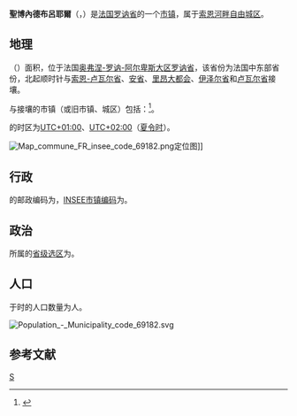 {{FNC4}}
{{noteTA|G1=法国地名}}
{{Infobox French commune}}
'''聖博內德布呂耶爾'''（{{lang-fr|Saint-Bonnet-des-Bruyères}}，{{IPA-fr|sɛ̃ bɔnɛ de bʁɥijɛʁ}}）是[[法国|法国]][[罗讷省|罗讷省]]的一个[[市镇_(法国)|市镇]]，属于[[索恩河畔自由城区|索恩河畔自由城区]]。

== 地理 ==
{{PAGENAMEBASE}}（{{wikidata|property|linked|P625}}）面积{{wikidata|properties|P2046}}，位于法国[[奥弗涅-罗讷-阿尔卑斯大区|奥弗涅-罗讷-阿尔卑斯大区]][[罗讷省|罗讷省]]，该省份为法国中东部省份，北起顺时针与[[索恩-卢瓦尔省|索恩-卢瓦尔省]]、[[安省_(法國)|安省]]、[[里昂大都会|里昂大都会]]、[[伊泽尔省|伊泽尔省]]和[[卢瓦尔省|卢瓦尔省]]接壤。

与{{PAGENAMEBASE}}接壤的市镇（或旧市镇、城区）包括：{{Wikidata|properties|linked|P47}}<ref name="geo">{{Cite web|url=https://www.geoportail.gouv.fr/carte|title=Carte|accessdate=2020-03-22|author=Géoportail|language=fr|publisher=Géoportail|archive-date=2017-01-29|archive-url=https://web.archive.org/web/20170129154129/https://www.geoportail.gouv.fr/carte/|dead-url=no}}</ref>。

{{PAGENAMEBASE}}的时区为[[UTC+01:00|UTC+01:00]]、[[UTC+02:00|UTC+02:00]]（[[夏时制|夏令时]]）。

[[File:Map_commune_FR_insee_code_69182.png|thumb]]定位图]]{{Clear|left}}
== 行政 ==
{{PAGENAMEBASE}}的邮政编码为{{wikidata|properties|P281}}，[[法国国家统计与经济研究所|INSEE市镇编码]]为{{wikidata|properties|P374}}。

== 政治 ==
{{PAGENAMEBASE}}所属的[[縣_(法國)|省级选区]]为{{WikidataLink|{{wikidata|properties|raw|best||P7938}}}}。

== 人口 ==
{{PAGENAMEBASE}}于{{wikidata|qualifier|P1082|P585}}时的人口数量为{{wikidata|property|raw|P1082}}人。

[[File:Population_-_Municipality_code_69182.svg|thumb]]{{Clear|left}}
== 参考文献 ==
{{Reflist}}

{{罗讷省市镇}}
[[Category:罗讷省市镇|S]]